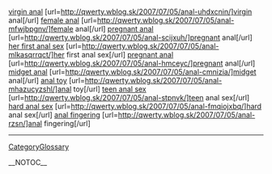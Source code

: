 <a href= http://qwerty.wblog.sk/2007/07/05/anal-uhdxcnin/ >virgin anal</a>   [url=http://qwerty.wblog.sk/2007/07/05/anal-uhdxcnin/]virgin anal[/url]   <a href= http://qwerty.wblog.sk/2007/07/05/anal-mfwjbpgnv/ >female anal</a>   [url=http://qwerty.wblog.sk/2007/07/05/anal-mfwjbpgnv/]female anal[/url]   <a href= http://qwerty.wblog.sk/2007/07/05/anal-scijxuh/ >pregnant anal</a>   [url=http://qwerty.wblog.sk/2007/07/05/anal-scijxuh/]pregnant anal[/url]   <a href= http://qwerty.wblog.sk/2007/07/05/anal-mlkasqrrqct/ >her first anal sex</a>   [url=http://qwerty.wblog.sk/2007/07/05/anal-mlkasqrrqct/]her first anal sex[/url]   <a href= http://qwerty.wblog.sk/2007/07/05/anal-hmceyc/ >pregnant anal</a>   [url=http://qwerty.wblog.sk/2007/07/05/anal-hmceyc/]pregnant anal[/url]   <a href= http://qwerty.wblog.sk/2007/07/05/anal-cmnizia/ >midget anal</a>   [url=http://qwerty.wblog.sk/2007/07/05/anal-cmnizia/]midget anal[/url]   <a href= http://qwerty.wblog.sk/2007/07/05/anal-mhazucyzshl/ >anal toy</a>   [url=http://qwerty.wblog.sk/2007/07/05/anal-mhazucyzshl/]anal toy[/url]   <a href= http://qwerty.wblog.sk/2007/07/05/anal-stpnvk/ >teen anal sex</a>   [url=http://qwerty.wblog.sk/2007/07/05/anal-stpnvk/]teen anal sex[/url]   <a href= http://qwerty.wblog.sk/2007/07/05/anal-fmqiojxbq/ >hard anal sex</a>   [url=http://qwerty.wblog.sk/2007/07/05/anal-fmqiojxbq/]hard anal sex[/url]   <a href= http://qwerty.wblog.sk/2007/07/05/anal-rzsn/ >anal fingering</a>   [url=http://qwerty.wblog.sk/2007/07/05/anal-rzsn/]anal fingering[/url]
----
[[CategoryGlossary]]

__NOTOC__